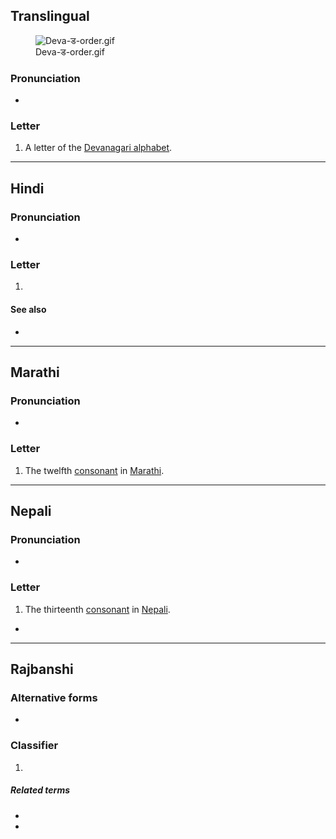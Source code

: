 {{also|ॾ|ड़|ङ|इ}}
{{character info}}
==Translingual==
[[File:Deva-ड-order.gif|thumb]]

===Pronunciation===
* {{IPA|mul|/ɖə/}}

===Letter===
{{mul-Deva|ḍa}}

# A letter of the [[Devanagari alphabet]].

----

==Hindi==

===Pronunciation===
* {{hi-IPA|ड.}}

===Letter===
{{head|hi|letter}}

# {{n-g|the thirteenth [[consonant]] in [[Hindi]]}}

====See also====
* {{list:Devanagari script letters/hi}}

----

==Marathi==

===Pronunciation===
* {{mr-IPA}}

===Letter===
{{head|mr|letter}}

# The twelfth [[consonant]] in [[Marathi]].

----

==Nepali==

===Pronunciation===
* {{ne-IPA}}

===Letter===
{{head|ne|letter}}

# The thirteenth [[consonant]] in [[Nepali]].

*

----

==Rajbanshi==

===Alternative forms===
* {{l|rjs|डा|sc=Deva|tr=ḍā}}

===Classifier===
{{head|rjs|classifier|sc=Deva|tr=ḍa}}

# {{non-gloss definition|a noun [[classifier]], suffixed after words ending in vowels or voiced consonants, except for {{lang|rjs|sc=Deva|र}}}}

=====Related terms=====
* {{l|rjs|ट|sc=Deva|tr=ṭa}}
* {{l|rjs|खान|sc=Deva|tr=khān}}